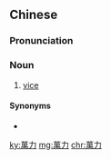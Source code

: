 {{also|万力}}
==Chinese==
{{zh-forms|s=万力}}

===Pronunciation===
{{zh-pron
|m=wànlì
|c=maan6 lik6
|mn=bān-le̍k
|cat=n
}}

===Noun===
{{zh-noun}}

# [[vice]] {{gloss|tool}}

====Synonyms====
* {{zh-l|虎鉗}}

{{zh-cat|Tools}}

[[ky:萬力]]
[[mg:萬力]]
[[chr:萬力]]